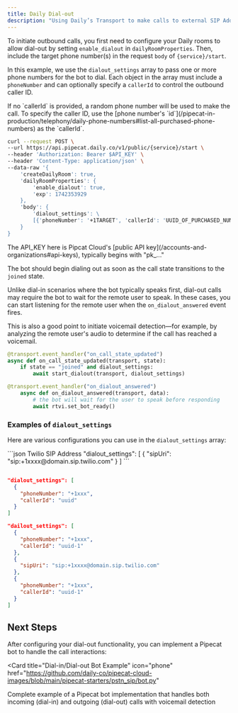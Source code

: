 ```yaml
---
title: Daily Dial-out
description: "Using Daily’s Transport to make calls to external SIP Addresses and PSTN numbers"
---
```


To initiate outbound calls, you first need to configure your Daily rooms to allow dial-out by setting `enable_dialout` in `dailyRoomProperties`. Then, include the target phone number(s) in the request `body` of `{service}/start`.

In this example, we use the `dialout_settings` array to pass one or more phone numbers for the bot to dial. Each object in the array must include a `phoneNumber` and can optionally specify a `callerId` to control the outbound caller ID.

<Info>
  If no `callerId` is provided, a random phone number will be used to make the
  call. To specify the caller ID, use the [phone number's
  `id`](/pipecat-in-production/telephony/daily-phone-numbers#list-all-purchased-phone-numbers)
  as the `callerId`.
</Info>

```bash
curl --request POST \
--url https://api.pipecat.daily.co/v1/public/{service}/start \
--header 'Authorization: Bearer $API_KEY' \
--header 'Content-Type: application/json' \
--data-raw '{
    'createDailyRoom': true,
    'dailyRoomProperties': {
        'enable_dialout': true,
        'exp': 1742353929
    },
    'body': {
        'dialout_settings': \
        [{'phoneNumber': '+1TARGET', 'callerId': 'UUID_OF_PURCHASED_NUM'}]
    }
}
```

<Info>
  The API_KEY here is Pipcat Cloud's [public API
  key](/accounts-and-organizations#api-keys), typically begins with "pk_..."
</Info>

The bot should begin dialing out as soon as the call state transitions to the `joined` state.

Unlike dial-in scenarios where the bot typically speaks first, dial-out calls may require the bot to wait for the remote user to speak. In these cases, you can start listening for the remote user when the `on_dialout_answered` event fires.

This is also a good point to initiate voicemail detection—for example, by analyzing the remote user's audio to determine if the call has reached a voicemail.

```python
@transport.event_handler("on_call_state_updated")
async def on_call_state_updated(transport, state):
    if state == "joined" and dialout_settings:
        await start_dialout(transport, dialout_settings)

@transport.event_handler("on_dialout_answered")
    async def on_dialout_answered(transport, data):
        # the bot will wait for the user to speak before responding
        await rtvi.set_bot_ready()
```

### Examples of `dialout_settings`

Here are various configurations you can use in the `dialout_settings` array:

<CodeGroup>
```json Twilio SIP Address
"dialout_settings": [
  { 
    "sipUri": "sip:+1xxxx@domain.sip.twilio.com" 
  }
]
```

```json Phone Number with CallerID

"dialout_settings": [
  {
    "phoneNumber": "+1xxx",
    "callerId": "uuid"
  }
]

```

```json Multiple Phone Numbers
"dailout_settings": [
  {
    "phoneNumber": "+1xxx",
    "callerId": "uuid-1"
  },
  {
    "sipUri": "sip:+1xxxx@domain.sip.twilio.com"
  },
  {
    "phoneNumber": "+1xxx",
    "callerId": "uuid-1"
  }
]
```

</CodeGroup>

## Next Steps

After configuring your dial-out functionality, you can implement a Pipecat bot to handle the call interactions:

<Card
  title="Dial-in/Dial-out Bot Example"
  icon="phone"
  href="https://github.com/daily-co/pipecat-cloud-images/blob/main/pipecat-starters/pstn_sip/bot.py"
>
  Complete example of a Pipecat bot implementation that handles both incoming
  (dial-in) and outgoing (dial-out) calls with voicemail detection
</Card>
